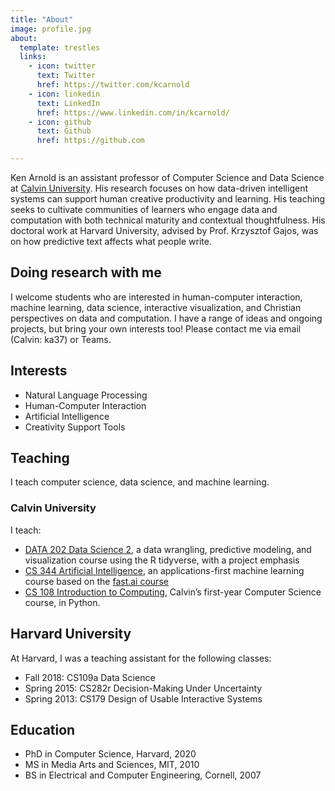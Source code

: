 ```yaml
---
title: "About"
image: profile.jpg
about:
  template: trestles
  links:
    - icon: twitter
      text: Twitter
      href: https://twitter.com/kcarnold
    - icon: linkedin
      text: LinkedIn
      href: https://www.linkedin.com/in/kcarnold/
    - icon: github
      text: Github
      href: https://github.com

---
```



Ken Arnold is an assistant professor of Computer Science and Data Science at
[Calvin University](https://cs.calvin.edu).
His research focuses on how data-driven intelligent systems can support human creative productivity and learning.
His teaching seeks to cultivate communities of learners who engage data and computation with both technical maturity and contextual thoughtfulness.
His doctoral work at Harvard University, advised by Prof. Krzysztof Gajos, was on how predictive text affects what people write.

## Doing research with me

I welcome students who are interested in human-computer interaction, machine learning, data science, interactive visualization, and Christian perspectives on data and computation. I have a range of ideas and ongoing projects, but bring your own interests too! Please contact me via email (Calvin: ka37) or Teams.

## Interests

- Natural Language Processing
- Human-Computer Interaction
- Artificial Intelligence
- Creativity Support Tools

## Teaching

I teach computer science, data science, and machine learning.

### Calvin University

I teach:

- [DATA 202 Data Science 2](https://cs.calvin.edu/courses/data/202/), a data wrangling, predictive modeling, and visualization course using the R tidyverse, with a project emphasis
- [CS 344 Artificial Intelligence](https://cs.calvin.edu/courses/cs/344/), an applications-first machine learning course based on the [fast.ai course](https://course.fast.ai/)
- [CS 108 Introduction to Computing](https://cs.calvin.edu/courses/cs/108/kvlinden/), Calvin's first-year Computer Science course, in Python.


## Harvard University

At Harvard, I was a teaching assistant for the following classes:


* Fall 2018: CS109a Data Science
* Spring 2015: CS282r Decision-Making Under Uncertainty
* Spring 2013: CS179 Design of Usable Interactive Systems

## Education

- PhD in Computer Science, Harvard, 2020
- MS in Media Arts and Sciences, MIT, 2010
- BS in Electrical and Computer Engineering, Cornell, 2007

